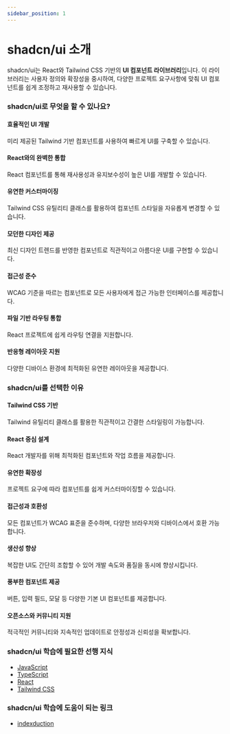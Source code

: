 ```yaml
---
sidebar_position: 1
---
```


# shadcn/ui 소개

shadcn/ui는 React와 Tailwind CSS 기반의 **UI 컴포넌트 라이브러리**입니다. 이 라이브러리는 사용자 정의와 확장성을 중시하여, 다양한 프로젝트 요구사항에 맞춰 UI 컴포넌트를 쉽게 조정하고 재사용할 수 있습니다.

### shadcn/ui로 무엇을 할 수 있나요?

#### 효율적인 UI 개발

미리 제공된 Tailwind 기반 컴포넌트를 사용하여 빠르게 UI를 구축할 수 있습니다.

#### React와의 완벽한 통합

React 컴포넌트를 통해 재사용성과 유지보수성이 높은 UI를 개발할 수 있습니다.

#### 유연한 커스터마이징

Tailwind CSS 유틸리티 클래스를 활용하여 컴포넌트 스타일을 자유롭게 변경할 수 있습니다.

#### 모던한 디자인 제공

최신 디자인 트렌드를 반영한 컴포넌트로 직관적이고 아름다운 UI를 구현할 수 있습니다.

#### 접근성 준수

WCAG 기준을 따르는 컴포넌트로 모든 사용자에게 접근 가능한 인터페이스를 제공합니다.

#### 파일 기반 라우팅 통합

React 프로젝트에 쉽게 라우팅 연결을 지원합니다.

#### 반응형 레이아웃 지원

다양한 디바이스 환경에 최적화된 유연한 레이아웃을 제공합니다.

### shadcn/ui를 선택한 이유

#### Tailwind CSS 기반

Tailwind 유틸리티 클래스를 활용한 직관적이고 간결한 스타일링이 가능합니다.

#### React 중심 설계

React 개발자를 위해 최적화된 컴포넌트와 작업 흐름을 제공합니다.

#### 유연한 확장성

프로젝트 요구에 따라 컴포넌트를 쉽게 커스터마이징할 수 있습니다.

#### 접근성과 호환성

모든 컴포넌트가 WCAG 표준을 준수하며, 다양한 브라우저와 디바이스에서 호환 가능합니다.

#### 생산성 향상

복잡한 UI도 간단히 조합할 수 있어 개발 속도와 품질을 동시에 향상시킵니다.

#### 풍부한 컴포넌트 제공

버튼, 입력 필드, 모달 등 다양한 기본 UI 컴포넌트를 제공합니다.

#### 오픈소스와 커뮤니티 지원

적극적인 커뮤니티와 지속적인 업데이트로 안정성과 신뢰성을 확보합니다.

### shadcn/ui 학습에 필요한 선행 지식

- [JavaScript](./../javascript)
- [TypeScript](./../typescript)
- [React](./../react)
- [Tailwind CSS](./../tailwindcss)

### shadcn/ui 학습에 도움이 되는 링크

- [indexduction](https://ui.shadcn.com/docs)
